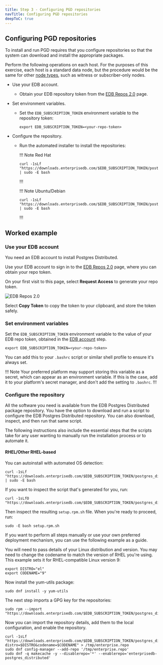 ```yaml
---
title: Step 3 - Configuring PGD repositories
navTitle: Configuring PGD repositories
deepToC: true
---
```


## Configuring PGD repositories

To install and run PGD requires that you configure repositories so that the system can download and install the appropriate packages.

Perform the following operations on each host. For the purposes of this exercise, each host is a standard data node, but the procedure would be the same for other [node types](../node_management/node_types), such as witness or subscriber-only nodes.

* Use your EDB account.
  * Obtain your EDB repository token from the [EDB Repos 2.0](https://www.enterprisedb.com/repos-downloads) page.

* Set environment variables. 
  * Set the `EDB_SUBSCRIPTION_TOKEN` environment variable to the repository token:

    ```
    export EDB_SUBSCRIPTION_TOKEN=<your-repo-token>
    ```

* Configure the repository.
  * Run the automated installer to install the repositories:

    !!! Note Red Hat
    ```
    curl -1sLf "https://downloads.enterprisedb.com/$EDB_SUBSCRIPTION_TOKEN/postgres_distributed/setup.rpm.sh" | sudo -E bash
    ```
    !!!

    !!! Note Ubuntu/Debian
    ```
    curl -1sLf "https://downloads.enterprisedb.com/$EDB_SUBSCRIPTION_TOKEN/postgres_distributed/setup.deb.sh" | sudo -E bash
    ```
    !!!

## Worked example

### Use your EDB account

You need an EDB account to install Postgres Distributed. 

Use your EDB account to sign in to the [EDB Repos 2.0](https://www.enterprisedb.com/repos-downloads) page, where you can obtain your repo token. 

On your first visit to this page, select **Request Access** to generate your repo token. 

![EDB Repos 2.0](images/edbrepos2.0.png)

Select **Copy Token** to copy the token to your clipboard, and store the token safely. 


### Set environment variables

Set the `EDB_SUBSCRIPTION_TOKEN` environment variable to the value of your EDB repo token, obtained in the [EDB account](#use-your-edb-account) step.

```
export EDB_SUBSCRIPTION_TOKEN=<your-repo-token>
```

You can add this to your `.bashrc` script or similar shell profile to ensure it's always set. 

!!! Note 
Your preferred platform may support storing this variable as a secret, which can appear as an environment variable. If this is the case, add it to your platform's secret manager, and don't add the setting to `.bashrc`. 
!!!

### Configure the repository

All the software you need is available from the EDB Postgres Distributed package repository.
You have the option to download and run a script to configure the EDB Postgres Distributed repository. 
You can also download, inspect, and then run that same script.

The following instructions also include the essential steps that the scripts take for any user wanting to manually run the installation process or to automate it.

#### RHEL/Other RHEL-based

You can autoinstall with automated OS detection:

```
curl -1sLf "https://downloads.enterprisedb.com/$EDB_SUBSCRIPTION_TOKEN/postgres_distributed/setup.rpm.sh" | sudo -E bash
```

If you want to inspect the script that's generated for you, run:

```
curl -1sLfO "https://downloads.enterprisedb.com/$EDB_SUBSCRIPTION_TOKEN/postgres_distributed/setup.rpm.sh"
```

Then inspect the resulting `setup.rpm.sh` file. When you're ready to proceed, run:

```
sudo -E bash setup.rpm.sh
```

If you want to perform all steps manually or use your own preferred deployment mechanism, you can use the following example as a guide.

You will need to pass details of your Linux distribution and version. You may need to change the codename to match the version of RHEL you're using. This example sets it for RHEL-compatible Linux version 9:

```
export DISTRO="el"
export CODENAME="9"
```

Now install the yum-utils package:

```
sudo dnf install -y yum-utils 
```

The next step imports a GPG key for the repositories:

```
sudo rpm --import "https://downloads.enterprisedb.com/$EDB_SUBSCRIPTION_TOKEN/postgres_distributed/gpg.B09F406230DA0084.key"
```

Now you can import the repository details, add them to the local configuration, and enable the repository.

```
curl -1sLf "https://downloads.enterprisedb.com/$EDB_SUBSCRIPTION_TOKEN/postgres_distributed/config.rpm.txt?distro=$DISTRO&codename=$CODENAME" > /tmp/enterprise.repo
sudo dnf config-manager --add-repo '/tmp/enterprise.repo'
sudo dnf -q makecache -y --disablerepo='*' --enablerepo='enterprisedb-postgres_distributed'
```


<!---

#### Ubuntu/Debian

You can autoinstall with automated OS detection

```
curl -1sLf "https://downloads.enterprisedb.com/$EDB_SUBSCRIPTION_TOKEN/postgres_distributed/setup.deb.sh" | sudo -E bash
```

If you wish to inspect the script that is generated for you:

```
curl -1sLf "https://downloads.enterprisedb.com/$EDB_SUBSCRIPTION_TOKEN/postgres_distributed/setup.deb.sh" 
# Inspect setup.deb.sh
sudo -E bash setup.deb.sh
```

or if you wish to run all steps manually, the following approach takes on many situations.
Set the DISTRO environment variable to "ubuntu" or "debian" and the CODENAME environment variable to "jammy" or "focal" (for Ubuntu) or "11"/"12" (for Debian)

```
export DISTRO="ubuntu"
export CODENAME="jammy"
sudo apt-get install -y debian-keyring debian-archive-keyring apt-transport-https 
keyring_location=/usr/share/keyrings/enterprisedb-postgres_distributed-archive-keyring.gpg
curl -1sLf "https://downloads.enterprisedb.com/$EDB_SUBSCRIPTION_TOKEN/postgres_distributed/gpg.B09F406230DA0084.key" |  gpg --dearmor | sudo tee ${keyring_location} >/dev/null
curl -1sLf "https://downloads.enterprisedb.com/$EDB_SUBSCRIPTION_TOKEN/postgres_distributed/config.deb.txt?distro=$DISTRO&codename=$CODENAME" | sudo tee /etc/apt/sources.list.d/enterprisedb-postgres_distributed.list >/dev/null
sudo apt-get update
```

--->
